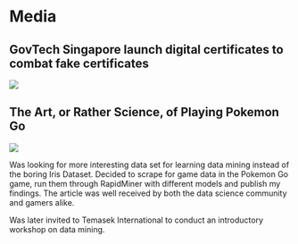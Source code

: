 
Media
===

## GovTech Singapore launch digital certificates to combat fake certificates

<img src="/static/images/about/media/zao-bao-govtech-opencerts.jpg" className="w-100" />

## The Art, or Rather Science, of Playing Pokemon Go

<img src="/static/images/about/media/today-data-mining-pokemon-go.png" className="w-100" />

Was looking for more interesting data set for learning data mining instead of the boring Iris Dataset. Decided to scrape for game data in the Pokemon Go game, run them through RapidMiner with different models and publish my findings. The article was well received by both the data science community and gamers alike.

Was later invited to Temasek International to conduct an introductory workshop on data mining.
